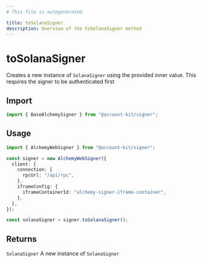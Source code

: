 ```yaml
---
# This file is autogenerated

title: toSolanaSigner
description: Overview of the toSolanaSigner method
---
```


# toSolanaSigner

Creates a new instance of `SolanaSigner` using the provided inner value.
This requires the signer to be authenticated first

## Import

```ts
import { BaseAlchemySigner } from "@account-kit/signer";
```

## Usage

```ts
import { AlchemyWebSigner } from "@account-kit/signer";

const signer = new AlchemyWebSigner({
  client: {
    connection: {
      rpcUrl: "/api/rpc",
    },
    iframeConfig: {
      iframeContainerId: "alchemy-signer-iframe-container",
    },
  },
});

const solanaSigner = signer.toSolanaSigner();
```

## Returns

`SolanaSigner`
A new instance of `SolanaSigner`
